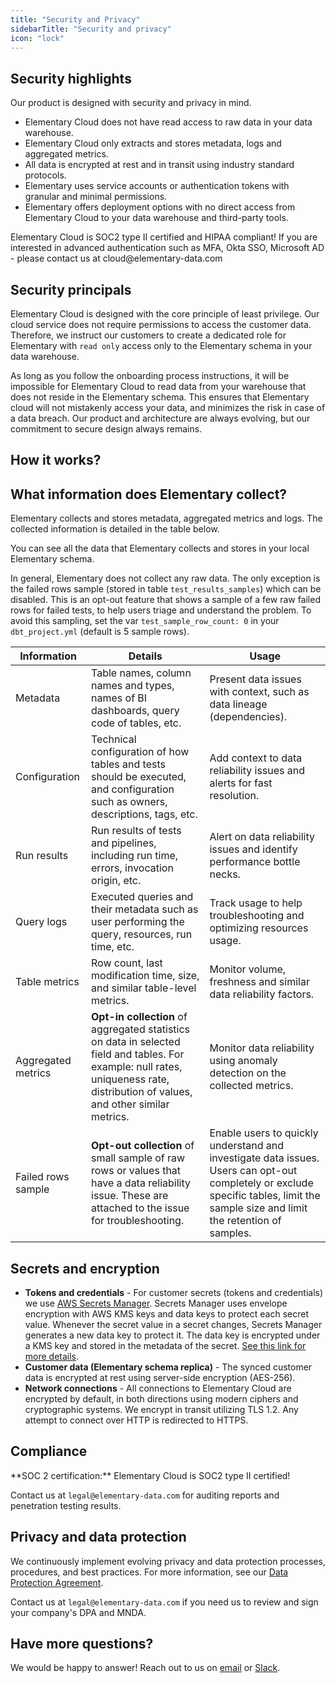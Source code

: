 ```yaml
---
title: "Security and Privacy"
sidebarTitle: "Security and privacy"
icon: "lock"
---
```


## Security highlights

Our product is designed with security and privacy in mind.

- Elementary Cloud does not have read access to raw data in your data warehouse.
- Elementary Cloud only extracts and stores metadata, logs and aggregated metrics.
- All data is encrypted at rest and in transit using industry standard protocols.
- Elementary uses service accounts or authentication tokens with granular and minimal permissions.
- Elementary offers deployment options with no direct access from Elementary Cloud to your data warehouse and third-party tools.

<Check>
  Elementary Cloud is SOC2 type II certified and HIPAA compliant!
</Check>

<Note>
  If you are interested in advanced authentication such as MFA, Okta SSO, Microsoft AD - please contact us at cloud@elementary-data.com
</Note>

## Security principals

Elementary Cloud is designed with the core principle of least privilege.
Our cloud service does not require permissions to access the customer data.
Therefore, we instruct our customers to create a dedicated role for Elementary with `read only` access only to the Elementary schema in your data warehouse.

As long as you follow the onboarding process instructions, it will be impossible for Elementary Cloud to read data from your warehouse that does not reside in the Elementary schema.
This ensures that Elementary cloud will not mistakenly access your data, and minimizes the risk in case of a data breach.
Our product and architecture are always evolving, but our commitment to secure design always remains.

## How it works?

<Snippet file="cloud/how-it-works.mdx" />

## What information does Elementary collect?

Elementary collects and stores metadata, aggregated metrics and logs.
The collected information is detailed in the table below.

You can see all the data that Elementary collects and stores in your local Elementary schema.

In general, Elementary does not collect any raw data. The only exception is the failed rows sample (stored in table `test_results_samples`) which can be disabled.
This is an opt-out feature that shows a sample of a few raw failed rows for failed tests, to help users triage and understand the problem.
To avoid this sampling, set the var `test_sample_row_count: 0` in your `dbt_project.yml` (default is 5 sample rows).

| Information        | Details                                                                                                                                                                           | Usage                                                                                                                                                                              |
| ------------------ | --------------------------------------------------------------------------------------------------------------------------------------------------------------------------------- | ---------------------------------------------------------------------------------------------------------------------------------------------------------------------------------- |
| Metadata           | Table names, column names and types, names of BI dashboards, query code of tables, etc.                                                                                           | Present data issues with context, such as data lineage (dependencies).                                                                                                             |
| Configuration      | Technical configuration of how tables and tests should be executed, and configuration such as owners, descriptions, tags, etc.                                                    | Add context to data reliability issues and alerts for fast resolution.                                                                                                             |
| Run results        | Run results of tests and pipelines, including run time, errors, invocation origin, etc.                                                                                           | Alert on data reliability issues and identify performance bottle necks.                                                                                                            |
| Query logs         | Executed queries and their metadata such as user performing the query, resources, run time, etc.                                                                                  | Track usage to help troubleshooting and optimizing resources usage.                                                                                                                |
| Table metrics      | Row count, last modification time, size, and similar table-level metrics.                                                                                                         | Monitor volume, freshness and similar data reliability factors.                                                                                                                    |
| Aggregated metrics | **Opt-in collection** of aggregated statistics on data in selected field and tables. For example: null rates, uniqueness rate, distribution of values, and other similar metrics. | Monitor data reliability using anomaly detection on the collected metrics.                                                                                                         |
| Failed rows sample | **Opt-out collection** of small sample of raw rows or values that have a data reliability issue. These are attached to the issue for troubleshooting.                             | Enable users to quickly understand and investigate data issues. Users can opt-out completely or exclude specific tables, limit the sample size and limit the retention of samples. |

## Secrets and encryption

- **Tokens and credentials** - For customer secrets (tokens and credentials) we use [AWS Secrets Manager](https://docs.aws.amazon.com/secretsmanager/latest/userguide/intro.html). Secrets Manager uses envelope encryption with AWS KMS keys and data keys to protect each secret value. Whenever the secret value in a secret changes, Secrets Manager generates a new data key to protect it. The data key is encrypted under a KMS key and stored in the metadata of the secret. [See this link for more details](https://docs.aws.amazon.com/secretsmanager/latest/userguide/intro.html).
- **Customer data (Elementary schema replica)** - The synced customer data is encrypted at rest using server-side encryption (AES-256).
- **Network connections** - All connections to Elementary Cloud are encrypted by default, in both directions using modern ciphers and cryptographic systems. We encrypt in transit utilizing TLS 1.2. Any attempt to connect over HTTP is redirected to HTTPS.

## Compliance

<Check>
  **SOC 2 certification:** Elementary Cloud is SOC2 type II certified!
</Check>

Contact us at `legal@elementary-data.com` for auditing reports and penetration testing results.

## Privacy and data protection

We continuously implement evolving privacy and data protection processes, procedures, and best practices.
For more information, see our [Data Protection Agreement](https://www.elementary-data.com/privacy).

Contact us at `legal@elementary-data.com` if you need us to review and sign your company's DPA and MNDA.

## Have more questions?

We would be happy to answer!
Reach out to us on [email](mailto:legal@elementary-data.com) or [Slack](https://elementary-data.com/community).
